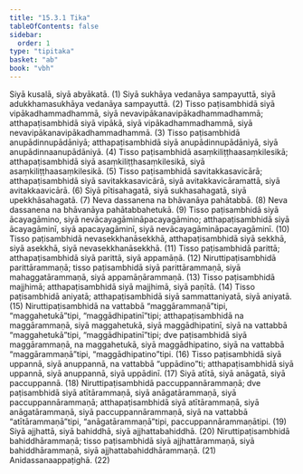 ```yaml
---
title: "15.3.1 Tika"
tableOfContents: false
sidebar:
  order: 1
type: "tipitaka"
basket: "ab"
book: "vbh"
---
```



<DynamicBreadcrumb />

<Division number="749" book="vbh" bookNo="30" page="319">

<Paragraph number="2173" book="vbh">
Siyā kusalā, siyā abyākatā. (1)
</Paragraph>

<Paragraph number="2174" book="vbh">
Siyā sukhāya vedanāya sampayuttā, siyā adukkhamasukhāya vedanāya sampayuttā. (2)
</Paragraph>

<Paragraph number="2175" book="vbh">
Tisso paṭisambhidā siyā vipākadhammadhammā, siyā nevavipākanavipākadhammadhammā; atthapaṭisambhidā siyā vipākā, siyā vipākadhammadhammā, siyā nevavipākanavipākadhammadhammā. (3)
</Paragraph>

<Paragraph number="2176" book="vbh">
Tisso paṭisambhidā anupādinnupādāniyā; atthapaṭisambhidā siyā anupādinnupādāniyā, siyā anupādinnaanupādāniyā. (4)
</Paragraph>

<Paragraph number="2177" book="vbh">
Tisso paṭisambhidā asaṃkiliṭṭhaasaṃkilesikā; atthapaṭisambhidā siyā asaṃkiliṭṭhasaṃkilesikā, siyā asaṃkiliṭṭhaasaṃkilesikā. (5)
</Paragraph>

<Paragraph number="2178" book="vbh">
Tisso paṭisambhidā savitakkasavicārā; atthapaṭisambhidā siyā savitakkasavicārā, siyā avitakkavicāramattā, siyā avitakkaavicārā. (6)
</Paragraph>

<Paragraph number="2179" book="vbh">
Siyā pītisahagatā, siyā sukhasahagatā, siyā upekkhāsahagatā. (7)
</Paragraph>

<Paragraph number="2180" book="vbh">
Neva dassanena na bhāvanāya pahātabbā. (8)
</Paragraph>

<Paragraph number="2181" book="vbh">
Neva dassanena na bhāvanāya pahātabbahetukā. (9)
</Paragraph>

<Paragraph number="2182" book="vbh">
Tisso paṭisambhidā siyā ācayagāmino, siyā nevācayagāmināpacayagāmino; atthapaṭisambhidā siyā ācayagāminī, siyā apacayagāminī, siyā nevācayagāmināpacayagāminī. (10)
</Paragraph>

<Paragraph number="2183" book="vbh">
Tisso paṭisambhidā nevasekkhanāsekkhā, atthapaṭisambhidā siyā sekkhā, siyā asekkhā, siyā nevasekkhanāsekkhā. (11)
</Paragraph>

<Paragraph number="2184" book="vbh">
Tisso paṭisambhidā parittā; atthapaṭisambhidā siyā parittā, siyā appamāṇā. (12)
</Paragraph>

<Paragraph number="2185" book="vbh">
Niruttipaṭisambhidā parittārammaṇā; tisso paṭisambhidā siyā parittārammaṇā, siyā mahaggatārammaṇā, siyā appamāṇārammaṇā. (13)
</Paragraph>

<Paragraph number="2186" book="vbh">
Tisso paṭisambhidā majjhimā; atthapaṭisambhidā siyā majjhimā, siyā paṇītā. (14)
</Paragraph>

<Paragraph number="2187" book="vbh">
Tisso paṭisambhidā aniyatā; atthapaṭisambhidā siyā sammattaniyatā, siyā aniyatā. (15)
</Paragraph>

<Paragraph number="2188" book="vbh">
Niruttipaṭisambhidā na vattabbā “maggārammaṇā”tipi, “maggahetukā”tipi, “maggādhipatinī”tipi; atthapaṭisambhidā na maggārammaṇā, siyā maggahetukā, siyā maggādhipatinī, siyā na vattabbā “maggahetukā”tipi, “maggādhipatinī”tipi; dve paṭisambhidā siyā maggārammaṇā, na maggahetukā, siyā maggādhipatino, siyā na vattabbā “maggārammaṇā”tipi, “maggādhipatino”tipi. (16)
</Paragraph>

<Paragraph number="2189" book="vbh">
Tisso paṭisambhidā siyā uppannā, siyā anuppannā, na vattabbā “uppādino”ti; atthapaṭisambhidā siyā uppannā, siyā anuppannā, siyā uppādinī. (17)
</Paragraph>

<Paragraph number="2190" book="vbh">
Siyā atītā, siyā anāgatā, siyā paccuppannā. (18)
</Paragraph>

<Paragraph number="2191" book="vbh">
Niruttipaṭisambhidā paccuppannārammaṇā; dve paṭisambhidā siyā atītārammaṇā, siyā anāgatārammaṇā, siyā paccuppannārammaṇā; atthapaṭisambhidā siyā atītārammaṇā, siyā anāgatārammaṇā, siyā paccuppannārammaṇā, siyā na vattabbā “atītārammaṇā”tipi, “anāgatārammaṇā”tipi, paccuppannārammaṇātipi. (19)
</Paragraph>

<Paragraph number="2192" book="vbh">
Siyā ajjhattā, siyā bahiddhā, siyā ajjhattabahiddhā. (20)
</Paragraph>

<Paragraph number="2193" book="vbh">
Niruttipaṭisambhidā bahiddhārammaṇā; tisso paṭisambhidā siyā ajjhattārammaṇā, siyā bahiddhārammaṇā, siyā ajjhattabahiddhārammaṇā. (21)
</Paragraph>

<Paragraph number="2194" book="vbh">
Anidassanaappaṭighā. (22)
</Paragraph>
</Division>